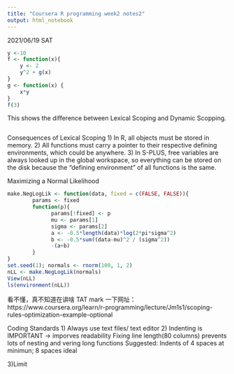 ```yaml
---
title: "Coursera R programming week2 notes2"
output: html_notebook
---
```

2021/06/19 SAT
```r
y <-10
f <- function(x){
    y <- 2
    y^2 + g(x)
}
g <- function(x) {
    x*y
}
f(3)
```

This shows the difference between Lexical Scoping and Dynamic Scopping.

```r

```

Consequences of Lexical Scoping
1) In R, all objects must be stored in memory.
2) All functions must carry a pointer to their respective defining environments, which could be anywhere.
3) In S-PLUS, free variables are always looked up in the global workspace, so everything can be stored on the disk because the "defining environment" of all functions is the same.

Maximizing a Normal Likelihood
```r
make.NegLogLik <- function(data, fixed = c(FALSE, FALSE)){
        params <- fixed
        function(p){
              params[!fixed] <- p
              mu <- params[1]
              sigma <- params[2]
              a <- -0.5*length(data)*log(2*pi*sigma^2)
              b <- -0.5*sum((data-mu)^2 / (sigma^2))
              -(a+b)
        }
}
set.seed(1); normals <- rnorm(100, 1, 2)
nLL <- make.NegLogLik(normals)
View(nLL)
ls(environment(nLL))
```
看不懂，真不知道在讲啥 TAT
mark 一下网址： https://www.coursera.org/learn/r-programming/lecture/Jm1s1/scoping-rules-optimization-example-optional



Coding Standards
1) Always use text files/ text editor
2) Indenting is IMPORTANT -> imporves readability
    Fixing line length(80 columns) prevents lots of nesting and vering long functions
    Suggested: Indents of 4 spaces at minimun; 8 spaces ideal

3)Limit
